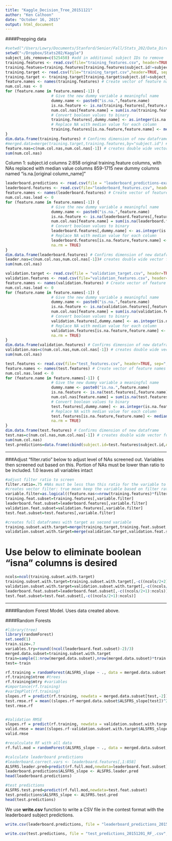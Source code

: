 ```yaml
---
title: "Kaggle_Decision_Tree_20151121"
author: "Ken Calhoon"
date: "October 16, 2015"
output: html_document
---
```


####Prepping data
```r
#setwd("/Users/Lowry/Documents/Stanford/Senior/Fall/Stats_202/Data_Directory")
setwd("~/Dropbox/Stats202/Kaggle")
subject_ids_remove=c(525450) #add in additional subject IDs to remove
training.features <- read.csv(file="training_features.csv", header=TRUE, sep=",")
training.featues=training.features[training.features$subject.id!=subject_ids_remove,]
training.target <- read.csv(file="training_target.csv",header=TRUE, sep=",")
training.target <- training.target[training.target$subject.id!=subject_ids_remove,]
feature.names <- names(training.features) # Create vector of feature names
num.col.nas <- 0
for (feature.name in feature.names[-1]) {
                    # Give the new dummy variable a meaningful name
                    dummy.name <- paste0("is.na.",feature.name)
                    is.na.feature <- is.na(training.features[,feature.name])
                    num.col.nas[feature.name] = sum(is.na(training.features[,feature.name]))
                    # Convert boolean values to binary
                    training.features[,dummy.name] <- as.integer(is.na.feature)
                    # Replace NA with median value for each column
                    training.features[is.na.feature,feature.name] <- median(training.features[,feature.name], na.rm = TRUE)
}
dim.data.frame(training.features) # Confirms dimension of new dataframe
#merged.data=merge(training.target,training.features,by="subject.id") # creates one DF with ALSFRS_slope (response variable) as column 2
feature.nas=c(num.col.nas,num.col.nas[-1]) # creates double wide vector for original and boolean variables
sum(num.col.nas)
```

Column 1: subject.id columns 2:858 original training.feature columns, with NAs replaced with median value columns 859-1715 new dummy columns named "is.na.[original column_name]"
```r
leaderboard.predictions <- read.csv(file = "leaderboard_predictions-example.csv", header=TRUE, sep=",")
leaderboard.features <- read.csv(file="leaderboard_features.csv", header=TRUE, sep=",")
feature.names <- names(leaderboard.features) # Create vector of feature names
num.col.nas.lead <- 0
for (feature.name in feature.names[-1]) {
                    # Give the new dummy variable a meaningful name
                    dummy.name <- paste0("is.na.",feature.name)
                    is.na.feature <- is.na(leaderboard.features[,feature.name])
                    num.col.nas[feature.name] = sum(is.na(leaderboard.features[,feature.name]))
                    # Convert boolean values to binary
                    leaderboard.features[,dummy.name] <- as.integer(is.na.feature)
                    # Replace NA with median value for each column
                    leaderboard.features[is.na.feature,feature.name] <- median(leaderboard.features[,feature.name],
                    na.rm = TRUE)
}
dim.data.frame(leaderboard.features) # Confirms dimension of new dataframe
leader.nas=c(num.col.nas,num.col.nas[-1])# creates double wide vector for original and boolean variables
sum(num.col.nas)
```

```r
validation.target <- read.csv(file = "validation_target.csv", header=TRUE, sep=",")
validation.features <- read.csv(file="validation_features.csv", header=TRUE, sep=",")
feature.names <- names(validation.features) # Create vector of feature names
num.col.nas.lead <- 0
for (feature.name in feature.names[-1]) {
                    # Give the new dummy variable a meaningful name
                    dummy.name <- paste0("is.na.",feature.name)
                    is.na.feature <- is.na(validation.features[,feature.name])
                    num.col.nas[feature.name] = sum(is.na(validation.features[,feature.name]))
                    # Convert boolean values to binary
                    validation.features[,dummy.name] <- as.integer(is.na.feature)
                    # Replace NA with median value for each column
                    validation.features[is.na.feature,feature.name] <- median(validation.features[,feature.name],
                    na.rm = TRUE)
}
dim.data.frame(validation.features) # Confirms dimension of new dataframe
validation.nas=c(num.col.nas,num.col.nas[-1]) # creates double wide vector for original and boolean variables
sum(num.col.nas)
```


```r

test.features <- read.csv(file="test_features.csv", header=TRUE, sep=",")
feature.names <- names(test.features) # Create vector of feature names
num.col.nas.lead <- 0
for (feature.name in feature.names[-1]) {
                    # Give the new dummy variable a meaningful name
                    dummy.name <- paste0("is.na.",feature.name)
                    is.na.feature <- is.na(test.features[,feature.name])
                    num.col.nas[feature.name] = sum(is.na(test.features[,feature.name]))
                    # Convert boolean values to binary
                    test.features[,dummy.name] <- as.integer(is.na.feature)
                    # Replace NA with median value for each column
                    test.features[is.na.feature,feature.name] <- median(test.features[,feature.name],
                    na.rm = TRUE)
}
dim.data.frame(test.features) # Confirms dimension of new dataframe
test.nas=c(num.col.nas,num.col.nas[-1]) # creates double wide vector for original and boolean variables
sum(num.col.nas)
test.predictions=data.frame(cbind(subject.id=test.features$subject.id,ALSFRS_slope=rep(0,nrow(test.features)))) #creates empty predictions df
```


______________________________________________________________

###Adjust "filter.ratio" below to adjust level of NAs screened out. Variables then screened out based on this. Portion of NAs must be lower than ratio to be included. 1.0 leaves all variables intact

```r
#adjust filter ratio to screen 
filter.ratio=.75 #NAs must be less than this ratio for the variable to be kept
#creates vector filter: true mean keep the variable based on filter ratio above
variable.filter=as.logical((feature.nas<=nrow(training.features)*filter.ratio) & (leader.nas<=nrow(leaderboard.features)*filter.ratio) & (validation.nas<=nrow(validation.features)*filter.ratio) & (test.nas<=nrow(test.features)*filter.ratio))
training.feat.subset=training.features[,variable.filter]
leaderboard.feat.subset=leaderboard.features[,variable.filter]
validation.feat.subset=validation.features[,variable.filter]
test.feat.subset=test.features[,variable.filter]

#creates full dataframes with target as second variable
training.subset.with.target=merge(training.target,training.feat.subset,by="subject.id")
validation.subset.with.target=merge(validation.target,validation.feat.subset,by="subject.id")

```


# Use below to eliminate boolean "isna" columns is desired

```r
ncols=ncol(training.subset.with.target)
training.subset.with.target=training.subset.with.target[,-c((ncols/2+2):ncols)]
validation.subset.with.target=validation.subset.with.target[,-c((ncols/2+2):ncols)]
leaderboard.feat.subset=leaderboard.feat.subset[,-c((ncols/2+1):ncols)]
test.feat.subset=test.feat.subset[,-c((ncols/2+1):ncols)]
```

______________________________________________________________


####Random Forest Model. Uses data created above. 

####Random Forests
```r
#library(tree)
library(randomForest)
set.seed(1)
train.size=.7
variables.try=round((ncol(leaderboard.feat.subset)-2)/3)
merged.data.subset=training.subset.with.target
train=sample(1:nrow(merged.data.subset),nrow(merged.data.subset)*train.size)
test=-train

rf.training = randomForest(ALSFRS_slope ~ ., data = merged.data.subset[train,], importance = TRUE,mtry=variables.try) #can also adjust # of trees (ntree=)
rf.training$ntree #trees
rf.training$mtry #variables
#importance(rf.training)
#varImpPlot(rf.training)
slopes.rf = predict(rf.training, newdata = merged.data.subset[test,-2])
test.rmse.rf = mean((slopes.rf-merged.data.subset$ALSFRS_slope[test])^2)^.5
test.rmse.rf 


#Validation RMSE
slopes.rf = predict(rf.training, newdata = validation.subset.with.target[,-2])
valid.rmse = mean((slopes.rf-validation.subset.with.target$ALSFRS_slope)^2)^.5
valid.rmse

#recalculate RF with all data
rf.full.mod = randomForest(ALSFRS_slope ~ ., data = merged.data.subset, importance = TRUE)

#calculate leaderboard predictions
#leaderboard.correct.vars <- leaderboard.features[,1:858]
ALSFRS.leader.pred=predict(rf.full.mod,newdata=leaderboard.feat.subset)
leaderboard.predictions$ALSFRS_slope <- ALSFRS.leader.pred
head(leaderboard.predictions)

#test predictions
ALSFRS.test.pred=predict(rf.full.mod,newdata=test.feat.subset)
test.predictions$ALSFRS_slope <- ALSFRS.test.pred
head(test.predictions)

```

We use **write.csv** function to write a CSV file in the contest format with the leaderboard subject predictions. 

```r
write.csv(leaderboard.predictions, file = "leaderboard_predictions_20151201_RF_.5.csv",row.names=FALSE) # NEED TO MODIFY

write.csv(test.predictions, file = "test_predictions_20151201_RF_.csv",row.names=FALSE) # NEED TO MODIFY
```

